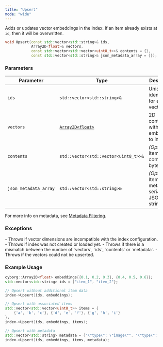 ```yaml
---
title: "Upsert"
mode: "wide"
---
```


Adds or updates vector embeddings in the index. If an item already exists at `id`, then it will be overwritten.

```cpp
void Upsert(const std::vector<std::string>& ids,
            Array2D<float>& vectors,
            const std::vector<std::vector<uint8_t>>& contents = {},
            const std::vector<std::string>& json_metadata_array = {});
```

### Parameters

| Parameter | Type | Description |
|---------------|-----------------------------|-----------------------------------------------------|
| `ids` | `std::vector<std::string>&` | Unique identifiers for each vector. |
| `vectors` | [`Array2D<float>`](../types#array2d) | 2D container with vector embeddings to index. |
| `contents` | `std::vector<std::vector<uint8_t>>&` | _(Optional)_ Item contents in bytes. |
| `json_metadata_array` | `std::vector<std::string>&` | _(Optional)_ Item metadata in serialized JSON strings. |

<Tip>For more info on metadata, see [Metadata Filtering](../../guides/data-operations/metadata-filtering).</Tip>

### Exceptions

<AccordionGroup>
    <Accordion title="std::invalid_argument">
        - Throws if vector dimensions are incompatible with the index configuration.
        - Throws if index was not created or loaded yet.
        - Throws if there is a mismatch between the number of `vectors`, `ids`, `contents` or `metadata`.
    </Accordion>
    <Accordion title="std::runtime_exception">
        - Throws if the vectors could not be upserted.
    </Accordion>
</AccordionGroup>

### Example Usage

```cpp
cyborg::Array2D<float> embeddings{{0.1, 0.2, 0.3}, {0.4, 0.5, 0.6}};
std::vector<std::string> ids = {"item_1", "item_2"};

// Upsert without additional item data
index->Upsert(ids, embeddings);

// Upsert with associated items
std::vector<std::vector<uint8_t>> items = {
    {'a', 'b', 'c'}, {'d', 'e', 'f'}, {'g', 'h', 'i'}
};
index->Upsert(ids, embeddings, items);

// Upsert with metadata
std::vector<std::string> metadata = {"\"type\": \"image\"", "\"type\": \"text\""}
index->Upsert(ids, embeddings, items, metadata);
```